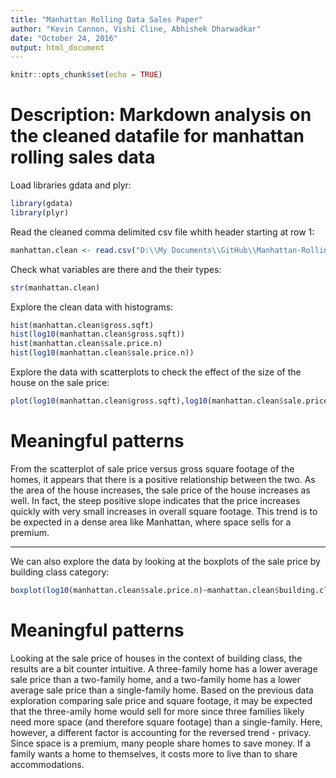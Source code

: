 ```yaml
---
title: "Manhattan Rolling Data Sales Paper"
author: "Kevin Cannon, Vishi Cline, Abhishek Dharwadkar"
date: "October 24, 2016"
output: html_document
---
```


```r
knitr::opts_chunk$set(echo = TRUE)
```

# Description:  Markdown analysis on the cleaned datafile for manhattan rolling sales data

Load libraries gdata and plyr:
```r
library(gdata)
library(plyr)
```

Read the cleaned comma delimited csv file whith header starting at row 1:
```r
manhattan.clean <- read.csv("D:\\My Documents\\GitHub\\Manhattan-Rolling-Data-Sales\\Data\\2011_manhattan_tidy.csv",header=TRUE)
```

Check what variables are there and the their types:
```r
str(manhattan.clean)
```

Explore the clean data with histograms:
```r
hist(manhattan.clean$gross.sqft)
hist(log10(manhattan.clean$gross.sqft))
hist(manhattan.clean$sale.price.n)
hist(log10(manhattan.clean$sale.price.n))
```

Explore the data with scatterplots to check the effect of the size of the house on the sale price:
```r
plot(log10(manhattan.clean$gross.sqft),log10(manhattan.clean$sale.price.n), pch = 16, cex = 1.3, col = "blue", xlab = "Gross Sqft", ylab = "Sale Price")
```

# Meaningful patterns

From the scatterplot of sale price versus gross square footage of the homes, it appears that there is a positive relationship between the two. As the area of the house increases, the sale price of the house increases as well. In fact, the steep positive slope indicates that the price increases quickly with very small increases in overall square footage. This trend is to be expected in a dense area like Manhattan, where space sells for a premium.  

***

We can also explore the data by looking at the boxplots of the sale price by building class category:
```r
boxplot(log10(manhattan.clean$sale.price.n)~manhattan.clean$building.class.category)
```

# Meaningful patterns

Looking at the sale price of houses in the context of building class, the results are a bit counter intuitive. A three-family home has a lower average sale price than a two-family home, and a two-family home has a lower average sale price than a single-family home. Based on the previous data exploration comparing sale price and square footage, it may be expected that the three-amily home would sell for more since three families likely need more space (and therefore square footage) than a single-family. Here, however, a different factor is accounting for the reversed trend - privacy. Since space is a premium, many people share homes to save money. If a family wants a home to themselves, it costs more to live than to share accommodations. 
